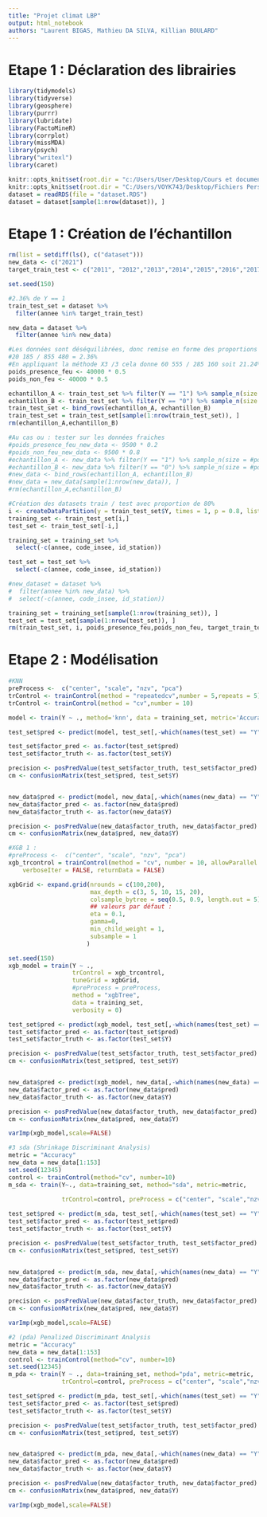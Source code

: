 ```yaml
---
title: "Projet climat LBP"
output: html_notebook
authors: "Laurent BIGAS, Mathieu DA SILVA, Killian BOULARD"
---
```


# Etape 1 : Déclaration des librairies
```r
library(tidymodels)
library(tidyverse)
library(geosphere)
library(purrr)
library(lubridate)
library(FactoMineR)
library(corrplot)
library(missMDA)
library(psych)
library("writexl")
library(caret)
```

```r
knitr::opts_knit$set(root.dir = "c:/Users/User/Desktop/Cours et documents/formation R ensae/DATA")
knitr::opts_knit$set(root.dir = "C:/Users/VOYK743/Desktop/Fichiers Perso/Formation ENSAI/Datasets")
dataset = readRDS(file = "dataset.RDS")
dataset = dataset[sample(1:nrow(dataset)), ]
```

# Etape 1 : Création de l'échantillon

```r
rm(list = setdiff(ls(), c("dataset")))
new_data <- c("2021")
target_train_test <- c("2011", "2012","2013","2014","2015","2016","2017","2018","2019","2020")

set.seed(150)

#2.36% de Y == 1
train_test_set = dataset %>% 
  filter(annee %in% target_train_test)

new_data = dataset %>% 
  filter(annee %in% new_data)

#Les données sont déséquilibrées, donc remise en forme des proportions
#20 185 / 855 480 = 2.36%
#En appliquant la méthode X3 /3 cela donne 60 555 / 285 160 soit 21.24%
poids_presence_feu <- 40000 * 0.5
poids_non_feu <- 40000 * 0.5

echantillon_A <- train_test_set %>% filter(Y == "1") %>% sample_n(size = poids_presence_feu, replace = FALSE)
echantillon_B <- train_test_set %>% filter(Y == "0") %>% sample_n(size = poids_non_feu, replace = FALSE)
train_test_set <- bind_rows(echantillon_A, echantillon_B)
train_test_set = train_test_set[sample(1:nrow(train_test_set)), ]
rm(echantillon_A,echantillon_B)

#Au cas ou : tester sur les données fraiches
#poids_presence_feu_new_data <- 9500 * 0.2
#poids_non_feu_new_data <- 9500 * 0.8
#echantillon_A <- new_data %>% filter(Y == "1") %>% sample_n(size = #poids_presence_feu_new_data, replace = FALSE)
#echantillon_B <- new_data %>% filter(Y == "0") %>% sample_n(size = #poids_non_feu_new_data, replace = FALSE)
#new_data <- bind_rows(echantillon_A, echantillon_B)
#new_data = new_data[sample(1:nrow(new_data)), ]
#rm(echantillon_A,echantillon_B)

#Création des datasets train / test avec proportion de 80%
i <- createDataPartition(y = train_test_set$Y, times = 1, p = 0.8, list = FALSE)
training_set <- train_test_set[i,]
test_set <- train_test_set[-i,]

training_set = training_set %>% 
  select(-c(annee, code_insee, id_station))

test_set = test_set %>% 
  select(-c(annee, code_insee, id_station))

#new_dataset = dataset %>% 
#  filter(annee %in% new_data) %>% 
#  select(-c(annee, code_insee, id_station))

training_set = training_set[sample(1:nrow(training_set)), ]
test_set = test_set[sample(1:nrow(test_set)), ]
rm(train_test_set, i, poids_presence_feu,poids_non_feu, target_train_test)
```

# Etape 2 : Modélisation

```r
#KNN
preProcess <-  c("center", "scale", "nzv", "pca")
trControl <- trainControl(method = "repeatedcv",number = 5,repeats = 5)
trControl <- trainControl(method = "cv",number = 10)

model <- train(Y ~ ., method='knn', data = training_set, metric='Accuracy',preProcess = preProcess, trControl=trControl)

test_set$pred <- predict(model, test_set[,-which(names(test_set) == "Y")])

test_set$factor_pred <- as.factor(test_set$pred)
test_set$factor_truth <- as.factor(test_set$Y)

precision <- posPredValue(test_set$factor_truth, test_set$factor_pred)
cm <- confusionMatrix(test_set$pred, test_set$Y)


new_data$pred <- predict(model, new_data[,-which(names(new_data) == "Y")])
new_data$factor_pred <- as.factor(new_data$pred)
new_data$factor_truth <- as.factor(new_data$Y)

precision <- posPredValue(new_data$factor_truth, new_data$factor_pred)
cm <- confusionMatrix(new_data$pred, new_data$Y)

```


```r
#XGB 1 : 
#preProcess <-  c("center", "scale", "nzv", "pca")
xgb_trcontrol = trainControl(method = "cv", number = 10, allowParallel = TRUE, 
    verboseIter = FALSE, returnData = FALSE)

xgbGrid <- expand.grid(nrounds = c(100,200),  
                       max_depth = c(3, 5, 10, 15, 20),
                       colsample_bytree = seq(0.5, 0.9, length.out = 5),
                       ## valeurs par défaut : 
                       eta = 0.1,
                       gamma=0,
                       min_child_weight = 1,
                       subsample = 1
                      )

set.seed(150)
xgb_model = train(Y ~ .,
                  trControl = xgb_trcontrol,
                  tuneGrid = xgbGrid, 
                  #preProcess = preProcess,
                  method = "xgbTree",
                  data = training_set,
                  verbosity = 0)

test_set$pred <- predict(xgb_model, test_set[,-which(names(test_set) == "Y")])
test_set$factor_pred <- as.factor(test_set$pred)
test_set$factor_truth <- as.factor(test_set$Y)

precision <- posPredValue(test_set$factor_truth, test_set$factor_pred)
cm <- confusionMatrix(test_set$pred, test_set$Y)


new_data$pred <- predict(xgb_model, new_data[,-which(names(new_data) == "Y")])
new_data$factor_pred <- as.factor(new_data$pred)
new_data$factor_truth <- as.factor(new_data$Y)

precision <- posPredValue(new_data$factor_truth, new_data$factor_pred)
cm <- confusionMatrix(new_data$pred, new_data$Y)

varImp(xgb_model,scale=FALSE)
```

```r
#3 sda (Shrinkage Discriminant Analysis)
metric = "Accuracy"
new_data = new_data[1:153]
set.seed(12345)
control <- trainControl(method="cv", number=10)
m_sda <- train(Y~., data=training_set, method="sda", metric=metric, 
               
               trControl=control, preProcess = c("center", "scale","nzv") )

test_set$pred <- predict(m_sda, test_set[,-which(names(test_set) == "Y")])
test_set$factor_pred <- as.factor(test_set$pred)
test_set$factor_truth <- as.factor(test_set$Y)

precision <- posPredValue(test_set$factor_truth, test_set$factor_pred)
cm <- confusionMatrix(test_set$pred, test_set$Y)


new_data$pred <- predict(m_sda, new_data[,-which(names(new_data) == "Y")])
new_data$factor_pred <- as.factor(new_data$pred)
new_data$factor_truth <- as.factor(new_data$Y)

precision <- posPredValue(new_data$factor_truth, new_data$factor_pred)
cm <- confusionMatrix(new_data$pred, new_data$Y)

varImp(xgb_model,scale=FALSE)
```

```r
#2 (pda) Penalized Discriminant Analysis
metric = "Accuracy"
new_data = new_data[1:153]
control <- trainControl(method="cv", number=10)
set.seed(12345)
m_pda <- train(Y ~ ., data=training_set, method="pda", metric=metric, 
               trControl=control, preProcess = c("center", "scale","nzv") )

test_set$pred <- predict(m_pda, test_set[,-which(names(test_set) == "Y")])
test_set$factor_pred <- as.factor(test_set$pred)
test_set$factor_truth <- as.factor(test_set$Y)

precision <- posPredValue(test_set$factor_truth, test_set$factor_pred)
cm <- confusionMatrix(test_set$pred, test_set$Y)


new_data$pred <- predict(m_pda, new_data[,-which(names(new_data) == "Y")])
new_data$factor_pred <- as.factor(new_data$pred)
new_data$factor_truth <- as.factor(new_data$Y)

precision <- posPredValue(new_data$factor_truth, new_data$factor_pred)
cm <- confusionMatrix(new_data$pred, new_data$Y)

varImp(xgb_model,scale=FALSE)
```
